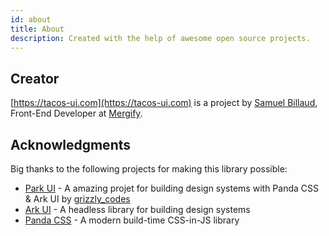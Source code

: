 ```yaml
---
id: about
title: About
description: Created with the help of awesome open source projects.
---
```


## Creator

[https://tacos-ui.com](https://tacos-ui.com) is a project by [Samuel Billaud](https://github.com/samuelbillaud), Front-End Developer at [Mergify](https://mergify.com/).

## Acknowledgments

Big thanks to the following projects for making this library possible:

- [Park UI](https://park-ui.com) - A amazing projet for building design systems with Panda CSS & Ark UI by [grizzly_codes](https://twitter.com/grizzly_codes)
- [Ark UI](https://ark-ui.com) - A headless library for building design systems
- [Panda CSS](https://panda-css.com) - A modern build-time CSS-in-JS library
